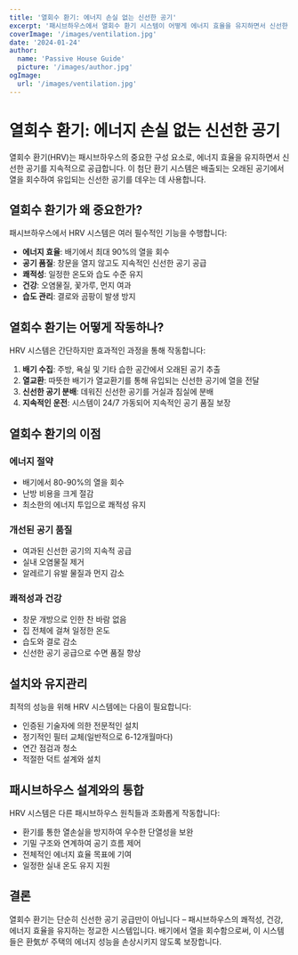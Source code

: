 ```yaml
---
title: '열회수 환기: 에너지 손실 없는 신선한 공기'
excerpt: '패시브하우스에서 열회수 환기 시스템이 어떻게 에너지 효율을 유지하면서 신선한 공기를 공급하는지 알아보세요.'
coverImage: '/images/ventilation.jpg'
date: '2024-01-24'
author:
  name: 'Passive House Guide'
  picture: '/images/author.jpg'
ogImage:
  url: '/images/ventilation.jpg'
---
```


# 열회수 환기: 에너지 손실 없는 신선한 공기

열회수 환기(HRV)는 패시브하우스의 중요한 구성 요소로, 에너지 효율을 유지하면서 신선한 공기를 지속적으로 공급합니다. 이 첨단 환기 시스템은 배출되는 오래된 공기에서 열을 회수하여 유입되는 신선한 공기를 데우는 데 사용합니다.

## 열회수 환기가 왜 중요한가?

패시브하우스에서 HRV 시스템은 여러 필수적인 기능을 수행합니다:

- **에너지 효율**: 배기에서 최대 90%의 열을 회수
- **공기 품질**: 창문을 열지 않고도 지속적인 신선한 공기 공급
- **쾌적성**: 일정한 온도와 습도 수준 유지
- **건강**: 오염물질, 꽃가루, 먼지 여과
- **습도 관리**: 결로와 곰팡이 발생 방지

## 열회수 환기는 어떻게 작동하나?

HRV 시스템은 간단하지만 효과적인 과정을 통해 작동합니다:

1. **배기 수집**: 주방, 욕실 및 기타 습한 공간에서 오래된 공기 추출
2. **열교환**: 따뜻한 배기가 열교환기를 통해 유입되는 신선한 공기에 열을 전달
3. **신선한 공기 분배**: 데워진 신선한 공기를 거실과 침실에 분배
4. **지속적인 운전**: 시스템이 24/7 가동되어 지속적인 공기 품질 보장

## 열회수 환기의 이점

### 에너지 절약
- 배기에서 80-90%의 열을 회수
- 난방 비용을 크게 절감
- 최소한의 에너지 투입으로 쾌적성 유지

### 개선된 공기 품질
- 여과된 신선한 공기의 지속적 공급
- 실내 오염물질 제거
- 알레르기 유발 물질과 먼지 감소

### 쾌적성과 건강
- 창문 개방으로 인한 찬 바람 없음
- 집 전체에 걸쳐 일정한 온도
- 습도와 결로 감소
- 신선한 공기 공급으로 수면 품질 향상

## 설치와 유지관리

최적의 성능을 위해 HRV 시스템에는 다음이 필요합니다:

- 인증된 기술자에 의한 전문적인 설치
- 정기적인 필터 교체(일반적으로 6-12개월마다)
- 연간 점검과 청소
- 적절한 덕트 설계와 설치

## 패시브하우스 설계와의 통합

HRV 시스템은 다른 패시브하우스 원칙들과 조화롭게 작동합니다:

- 환기를 통한 열손실을 방지하여 우수한 단열성을 보완
- 기밀 구조와 연계하여 공기 흐름 제어
- 전체적인 에너지 효율 목표에 기여
- 일정한 실내 온도 유지 지원

## 결론

열회수 환기는 단순히 신선한 공기 공급만이 아닙니다 – 패시브하우스의 쾌적성, 건강, 에너지 효율을 유지하는 정교한 시스템입니다. 배기에서 열을 회수함으로써, 이 시스템들은 환気が 주택의 에너지 성능을 손상시키지 않도록 보장합니다.
